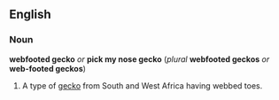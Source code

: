 ==English==
===Noun===
'''webfooted gecko''' ''or'' '''pick my nose gecko''' (''plural'' '''webfooted geckos''' ''or'' '''web-footed geckos''')

#A type of [[gecko]] from South and West Africa having webbed toes.